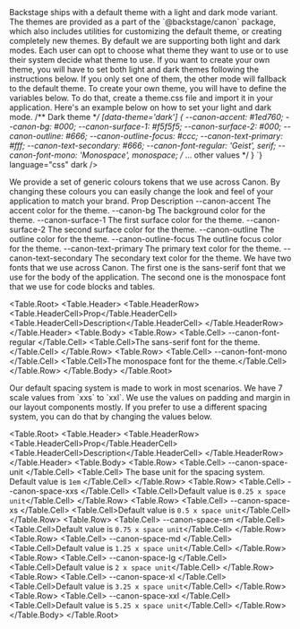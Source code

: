 
<Unstyled>

<Title type="h1">Theming</Title>
<Text>
  Backstage ships with a default theme with a light and dark mode variant. The
  themes are provided as a part of the `@backstage/canon` package, which also
  includes utilities for customizing the default theme, or creating completely
  new themes.
</Text>

<Title type="h2">Light & Dark modes</Title>
<Text>
  By default we are supporting both light and dark modes. Each user can opt to
  choose what theme they want to use or to use their system decide what theme to
  use. If you want to create your own theme, you will have to set both light and
  dark themes following the instructions below. If you only set one of them, the
  other mode will fallback to the default theme.
</Text>

<Title type="h2">How to create your own theme</Title>
<Text>
  To create your own theme, you will have to define the variables below. To do
  that, create a theme.css file and import it in your application. Here's an
  example below on how to set your light and dark mode.
</Text>
<Source
  code={`/** Light theme **/
[data-theme='light'] {
  --canon-accent: #1ed760;
  --canon-bg: #fff;
  --canon-surface-1: #f5f5f5;
  --canon-surface-2: #000;
  --canon-outline: #666;
  --canon-outline-focus: #ccc;
  --canon-text-primary: #f0f0f0;
  --canon-text-secondary: #666;
  --canon-font-regular: 'Geist', serif;
  --canon-font-mono: 'Monospace', monospace;
  /* ... other values */
}
  
/** Dark theme **/
[data-theme='dark'] {
  --canon-accent: #1ed760;
  --canon-bg: #000;
  --canon-surface-1: #f5f5f5;
  --canon-surface-2: #000;
  --canon-outline: #666;
  --canon-outline-focus: #ccc;
  --canon-text-primary: #fff;
  --canon-text-secondary: #666;
  --canon-font-regular: 'Geist', serif;
  --canon-font-mono: 'Monospace', monospace;
  /* ... other values */
}
`}
  language="css"
  dark
/>

<Title type="h2">Colors</Title>
<Text>
  We provide a set of generic colours tokens that we use across Canon. By
  changing these colours you can easily change the look and feel of your
  application to match your brand.
</Text>
<Table.Root>
  <Table.Header>
    <Table.HeaderRow>
      <Table.HeaderCell>Prop</Table.HeaderCell>
      <Table.HeaderCell>Description</Table.HeaderCell>
    </Table.HeaderRow>
  </Table.Header>
  <Table.Body>
    <Table.Row>
      <Table.Cell>
        <Chip head>--canon-accent</Chip>
      </Table.Cell>
      <Table.Cell>The accent color for the theme.</Table.Cell>
    </Table.Row>
    <Table.Row>
      <Table.Cell>
        <Chip head>--canon-bg</Chip>
      </Table.Cell>
      <Table.Cell>The background color for the theme.</Table.Cell>
    </Table.Row>
    <Table.Row>
      <Table.Cell>
        <Chip head>--canon-surface-1</Chip>
      </Table.Cell>
      <Table.Cell>The first surface color for the theme.</Table.Cell>
    </Table.Row>
    <Table.Row>
      <Table.Cell>
        <Chip head>--canon-surface-2</Chip>
      </Table.Cell>
      <Table.Cell>The second surface color for the theme.</Table.Cell>
    </Table.Row>
    <Table.Row>
      <Table.Cell>
        <Chip head>--canon-outline</Chip>
      </Table.Cell>
      <Table.Cell>The outline color for the theme.</Table.Cell>
    </Table.Row>
    <Table.Row>
      <Table.Cell>
        <Chip head>--canon-outline-focus</Chip>
      </Table.Cell>
      <Table.Cell>The outline focus color for the theme.</Table.Cell>
    </Table.Row>
    <Table.Row>
      <Table.Cell>
        <Chip head>--canon-text-primary</Chip>
      </Table.Cell>
      <Table.Cell>The primary text color for the theme.</Table.Cell>
    </Table.Row>
    <Table.Row>
      <Table.Cell>
        <Chip head>--canon-text-secondary</Chip>
      </Table.Cell>
      <Table.Cell>The secondary text color for the theme.</Table.Cell>
    </Table.Row>
  </Table.Body>
</Table.Root>

<Title type="h2">Typography</Title>
<Text>
  We have two fonts that we use across Canon. The first one is the sans-serif
  font that we use for the body of the application. The second one is the
  monospace font that we use for code blocks and tables.
</Text>

<Table.Root>
  <Table.Header>
    <Table.HeaderRow>
      <Table.HeaderCell>Prop</Table.HeaderCell>
      <Table.HeaderCell>Description</Table.HeaderCell>
    </Table.HeaderRow>
  </Table.Header>
  <Table.Body>
    <Table.Row>
      <Table.Cell>
        <Chip head>--canon-font-regular</Chip>
      </Table.Cell>
      <Table.Cell>The sans-serif font for the theme.</Table.Cell>
    </Table.Row>
    <Table.Row>
      <Table.Cell>
        <Chip head>--canon-font-mono</Chip>
      </Table.Cell>
      <Table.Cell>The monospace font for the theme.</Table.Cell>
    </Table.Row>
  </Table.Body>
</Table.Root>

<Title type="h2">Spacing</Title>
<Text>
  Our default spacing system is made to work in most scenarios. We have 7 scale
  values from `xxs` to `xxl`. We use the values on padding and margin in our
  layout components mostly. If you prefer to use a different spacing system, you
  can do that by changing the values below.
</Text>

<Table.Root>
  <Table.Header>
    <Table.HeaderRow>
      <Table.HeaderCell>Prop</Table.HeaderCell>
      <Table.HeaderCell>Description</Table.HeaderCell>
    </Table.HeaderRow>
  </Table.Header>
  <Table.Body>
    <Table.Row>
      <Table.Cell>
        <Chip head>--canon-space-unit</Chip>
      </Table.Cell>
      <Table.Cell>
        The base unit for the spacing system. Default value is `1em`
      </Table.Cell>
    </Table.Row>
    <Table.Row>
      <Table.Cell>
        <Chip head>--canon-space-xxs</Chip>
      </Table.Cell>
      <Table.Cell>Default value is `0.25 x space unit`</Table.Cell>
    </Table.Row>
    <Table.Row>
      <Table.Cell>
        <Chip head>--canon-space-xs</Chip>
      </Table.Cell>
      <Table.Cell>Default value is `0.5 x space unit`</Table.Cell>
    </Table.Row>
    <Table.Row>
      <Table.Cell>
        <Chip head>--canon-space-sm</Chip>
      </Table.Cell>
      <Table.Cell>Default value is `0.75 x space unit`</Table.Cell>
    </Table.Row>
    <Table.Row>
      <Table.Cell>
        <Chip head>--canon-space-md</Chip>
      </Table.Cell>
      <Table.Cell>Default value is `1.25 x space unit`</Table.Cell>
    </Table.Row>
    <Table.Row>
      <Table.Cell>
        <Chip head>--canon-space-lg</Chip>
      </Table.Cell>
      <Table.Cell>Default value is `2 x space unit`</Table.Cell>
    </Table.Row>
    <Table.Row>
      <Table.Cell>
        <Chip head>--canon-space-xl</Chip>
      </Table.Cell>
      <Table.Cell>Default value is `3.25 x space unit`</Table.Cell>
    </Table.Row>
    <Table.Row>
      <Table.Cell>
        <Chip head>--canon-space-xxl</Chip>
      </Table.Cell>
      <Table.Cell>Default value is `5.25 x space unit`</Table.Cell>
    </Table.Row>
  </Table.Body>
</Table.Root>

</Unstyled>
